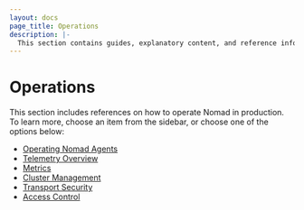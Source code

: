 ```yaml
---
layout: docs
page_title: Operations
description: |-
  This section contains guides, explanatory content, and reference information for running Nomad in a production environment. Topics include stateful workloads, monitoring, benchmarking, key management, IPv6 support, federation, cluster management, access control, and transport security.
---
```


# Operations

This section includes references on how to operate Nomad in production. To
learn more, choose an item from the sidebar, or choose one of the options
below:

- [Operating Nomad Agents](/nomad/docs/operations/nomad-agent)
- [Telemetry Overview](/nomad/docs/operations/monitoring-nomad)
- [Metrics](/nomad/docs/operations/metrics-reference)
- [Cluster Management](/nomad/tutorials/manage-clusters)
- [Transport Security](/nomad/tutorials/transport-security)
- [Access Control](/nomad/tutorials/access-control)

